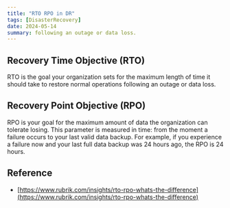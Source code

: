 ```yaml
---
title: "RTO RPO in DR"
tags: [DisasterRecovery]
date: 2024-05-14
summary: following an outage or data loss.
---
```


## Recovery Time Objective (RTO)

RTO is the goal your organization sets for the maximum length of time it should take to restore normal operations
following an outage or data loss.

## Recovery Point Objective (RPO)

RPO is your goal for the maximum amount of data the organization can tolerate losing. This parameter is measured in
time: from the moment a failure occurs to your last valid data backup. For example, if you experience a failure now and
your last full data backup was 24 hours ago, the RPO is 24 hours. 

## Reference

- [https://www.rubrik.com/insights/rto-rpo-whats-the-difference](https://www.rubrik.com/insights/rto-rpo-whats-the-difference)